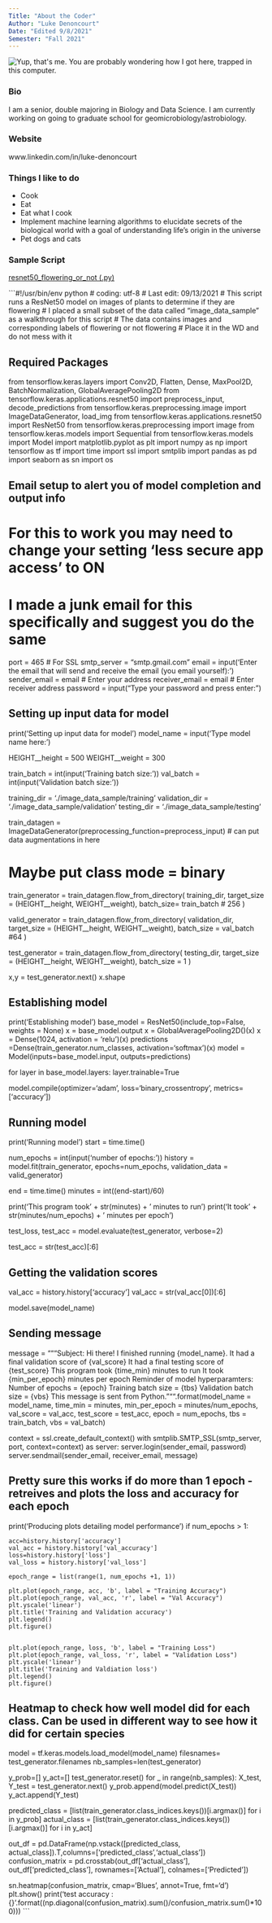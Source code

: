 ---
Title: "About the Coder"
Author: "Luke Denoncourt"
Date: "Edited 9/8/2021"
Semester: "Fall 2021"
---

![](https://user-images.githubusercontent.com/67921793/132583745-5c8a660d-424e-494c-a5c6-1f26251c1abf.jpg "Yup, that's me. You are probably wondering how I got here, trapped in this computer.")

### Bio 

I am a senior, double majoring in Biology and Data Science. I am currently working on going to graduate school for geomicrobiology/astrobiology.

### Website
www.linkedin.com/in/luke-denoncourt

### Things I like to do

+ Cook
+ Eat
+ Eat what I cook
+ Implement machine learning algorithms to elucidate secrets of the biological world with a goal of understanding life's origin in the universe
+ Pet dogs and cats


### Sample Script
[resnet50_flowering_or_not (.py)](script/resnet50_flowering_or_not.py)

```#!/usr/bin/env python
# coding: utf-8
# Last edit: 09/13/2021
# This script runs a ResNet50 model on images of plants to determine if they are flowering
    # I placed a small subset of the data called "image_data_sample" as a walkthrough for this script
    # The data contains images and corresponding labels of flowering or not flowering
    # Place it in the WD and do not mess with it

## Required Packages
from tensorflow.keras.layers import Conv2D, Flatten, Dense, MaxPool2D, BatchNormalization, GlobalAveragePooling2D
from tensorflow.keras.applications.resnet50 import preprocess_input, decode_predictions
from tensorflow.keras.preprocessing.image import ImageDataGenerator, load_img
from tensorflow.keras.applications.resnet50 import ResNet50
from tensorflow.keras.preprocessing import image
from tensorflow.keras.models import Sequential
from tensorflow.keras.models import Model
import matplotlib.pyplot as plt
import numpy as np
import tensorflow as tf
import time
import ssl
import smtplib
import pandas as pd
import seaborn as sn
import os



## Email setup to alert you of model completion and output info
# For this to work you may need to change your setting 'less secure app access' to ON
# I made a junk email for this specifically and suggest you do the same
port = 465  # For SSL
smtp_server = "smtp.gmail.com"
email = input('Enter the email that will send and receive the email (you email yourself): ')
sender_email = email  # Enter your address
receiver_email = email  # Enter receiver address
password = input("Type your password and press enter: ")


## Setting up input data for model
print('Setting up input data for model')
model_name = input('Type model name here: ')

HEIGHT__height = 500
WEIGHT__weight = 300


train_batch = int(input('Training batch size: '))
val_batch = int(input('Validation batch size: '))


training_dir = './image_data_sample/training'
validation_dir = './image_data_sample/validation'
testing_dir = './image_data_sample/testing'


train_datagen = ImageDataGenerator(preprocessing_function=preprocess_input) # can put data augmentations in here

# Maybe put class mode = binary
train_generator = train_datagen.flow_from_directory(
    training_dir,
    target_size = (HEIGHT__height, WEIGHT__weight),
    batch_size= train_batch
    # 256
)


valid_generator = train_datagen.flow_from_directory(
    validation_dir,
    target_size = (HEIGHT__height, WEIGHT__weight),
    batch_size = val_batch
    #64
)


test_generator = train_datagen.flow_from_directory(
    testing_dir,
    target_size = (HEIGHT__height, WEIGHT__weight),
    batch_size = 1
)


x,y = test_generator.next()
x.shape


## Establishing model
print('Establishing model')
base_model = ResNet50(include_top=False, weights = None)
x = base_model.output
x = GlobalAveragePooling2D()(x)
x = Dense(1024, activation = 'relu')(x)
predictions =Dense(train_generator.num_classes, activation='softmax')(x)
model = Model(inputs=base_model.input, outputs=predictions)


for layer in base_model.layers:
    layer.trainable=True


model.compile(optimizer='adam', loss='binary_crossentropy', metrics=['accuracy'])


## Running model
print('Running model')
start = time.time()

num_epochs = int(input('number of epochs: '))
history = model.fit(train_generator, epochs=num_epochs, validation_data = valid_generator)

end = time.time()
minutes = int((end-start)/60)

print('This program took ' + str(minutes) + ' minutes to run')
print('It took ' + str(minutes/num_epochs) + ' minutes per epoch')


test_loss, test_acc = model.evaluate(test_generator, verbose=2)


test_acc = str(test_acc)[:6]


## Getting the validation scores
val_acc = history.history['accuracy']
val_acc = str(val_acc[0])[:6]

model.save(model_name)

## Sending message
message = """Subject: Hi there! I finished running {model_name}.
It had a final validation score of {val_score}
It had a final testing score of {test_score}
This program took {time_min} minutes to run
It took {min_per_epoch} minutes per epoch
Reminder of model hyperparamters:
Number of epochs = {epoch}
Training batch size = {tbs}
Validation batch size = {vbs}
This message is sent from Python.""".format(model_name = model_name,
                                            time_min = minutes,
                                            min_per_epoch = minutes/num_epochs,
                                           val_score = val_acc,
                                           test_score = test_acc,
                                           epoch = num_epochs,
                                           tbs = train_batch,
                                           vbs = val_batch)

context = ssl.create_default_context()
with smtplib.SMTP_SSL(smtp_server, port, context=context) as server:
    server.login(sender_email, password)
    server.sendmail(sender_email, receiver_email, message)




## Pretty sure this works if do more than 1 epoch - retreives and plots the loss and accuracy for each epoch
print('Producing plots detailing model performance')
if num_epochs > 1:

    acc=history.history['accuracy']
    val_acc = history.history['val_accuracy']
    loss=history.history['loss']
    val_loss = history.history['val_loss']

    epoch_range = list(range(1, num_epochs +1, 1))

    plt.plot(epoch_range, acc, 'b', label = "Training Accuracy")
    plt.plot(epoch_range, val_acc, 'r', label = "Val Accuracy")
    plt.yscale('linear')
    plt.title('Training and Validation accuracy')
    plt.legend()
    plt.figure()


    plt.plot(epoch_range, loss, 'b', label = "Training Loss")
    plt.plot(epoch_range, val_loss, 'r', label = "Validation Loss")
    plt.yscale('linear')
    plt.title('Training and Valdiation loss')
    plt.legend()
    plt.figure()


## Heatmap to check how well model did for each class. Can be used in different way to see how it did for certain species
model = tf.keras.models.load_model(model_name)
filesnames= test_generator.filenames
nb_samples=len(test_generator)

y_prob=[]
y_act=[]
test_generator.reset()
for _ in range(nb_samples):
    X_test, Y_test = test_generator.next()
    y_prob.append(model.predict(X_test))
    y_act.append(Y_test)

predicted_class = [list(train_generator.class_indices.keys())[i.argmax()] for i in y_prob]
actual_class = [list(train_generator.class_indices.keys())[i.argmax()] for i in y_act]


out_df = pd.DataFrame(np.vstack([predicted_class, actual_class]).T,columns=['predicted_class','actual_class'])
confusion_matrix = pd.crosstab(out_df['actual_class'], out_df['predicted_class'],
                               rownames=['Actual'], colnames=['Predicted'])

sn.heatmap(confusion_matrix, cmap='Blues', annot=True, fmt='d')
plt.show()
print('test accuracy : {}'.format((np.diagonal(confusion_matrix).sum()/confusion_matrix.sum()*100)))
```





